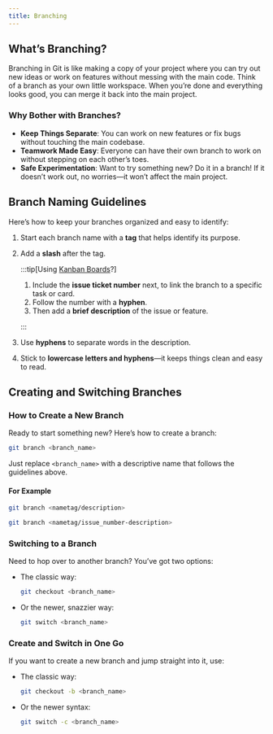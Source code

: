 ```yaml
---
title: Branching
---
```


## What’s Branching?

Branching in Git is like making a copy of your project where you can try out new ideas or work on features without messing with the main code. Think of a branch as your own little workspace. When you’re done and everything looks good, you can merge it back into the main project.

### Why Bother with Branches?

- **Keep Things Separate**: You can work on new features or fix bugs without touching the main codebase.
- **Teamwork Made Easy**: Everyone can have their own branch to work on without stepping on each other’s toes.
- **Safe Experimentation**: Want to try something new? Do it in a branch! If it doesn’t work out, no worries—it won’t affect the main project.

## Branch Naming Guidelines

Here’s how to keep your branches organized and easy to identify:

1. Start each branch name with a **tag** that helps identify its purpose.
2. Add a **slash** after the tag.

   :::tip[Using [Kanban Boards](kanban.md)?]

   1. Include the **issue ticket number** next, to link the branch to a specific task or card.
   2. Follow the number with a **hyphen**.
   3. Then add a **brief description** of the issue or feature.

   :::

3. Use **hyphens** to separate words in the description.
4. Stick to **lowercase letters and hyphens**—it keeps things clean and easy to read.

## Creating and Switching Branches

### How to Create a New Branch

Ready to start something new? Here’s how to create a branch:

```sh
git branch <branch_name>
```

Just replace `<branch_name>` with a descriptive name that follows the guidelines above.

#### For Example

```sh
git branch <nametag/description>
```

```sh
git branch <nametag/issue_number-description>
```

### Switching to a Branch

Need to hop over to another branch? You’ve got two options:

- The classic way:

  ```sh
  git checkout <branch_name>
  ```

- Or the newer, snazzier way:
  ```sh
  git switch <branch_name>
  ```

### Create and Switch in One Go

If you want to create a new branch and jump straight into it, use:

- The classic way:
  ```sh
  git checkout -b <branch_name>
  ```
- Or the newer syntax:
  ```sh
  git switch -c <branch_name>
  ```
